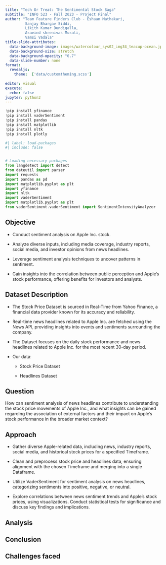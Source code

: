 ```yaml
---
title: "Tech Or Treat: The Sentimental Stock Saga"
subtitle: "INFO 523 - Fall 2023 - Project Final"
author: "Team Feature Finders Club - Eshaan Mathakari,
         Sanjay Bhargav Siddi, 
         Likith Kumar Dundigalla,
         Aravind shrenivas Murali,
         Vamsi Vadala"
title-slide-attributes:
  data-background-image: images/watercolour_sys02_img34_teacup-ocean.jpg
  data-background-size: stretch
  data-background-opacity: "0.7"
  data-slide-number: none
format:
  revealjs:
    theme:  ['data/customtheming.scss']
  
editor: visual
execute:
  echo: false
jupyter: python3
---
```


```python
!pip install yfinance
!pip install vaderSentiment
!pip install pandas 
!pip install matplotlib
!pip install nltk
!pip install plotly
```


```python
#| label: load-packages
#| include: false


# Loading necessary packages
from langdetect import detect
from dateutil import parser
import requests
import pandas as pd
import matplotlib.pyplot as plt
import yfinance
import nltk
import vaderSentiment
import matplotlib.pyplot as plt
from vaderSentiment.vaderSentiment import SentimentIntensityAnalyzer
```

## Objective

::: incremental
-   Conduct sentiment analysis on Apple Inc. stock.

-   Analyze diverse inputs, including media coverage, industry reports, social media, and investor opinions from news headlines.

-   Leverage sentiment analysis techniques to uncover patterns in sentiment.

-   Gain insights into the correlation between public perception and Apple's stock performance, offering benefits for investors and analysts.
:::

## Dataset Description

::: incremental
-   The Stock Price Dataset is sourced in Real-Time from Yahoo Finance, a financial data provider known for its accuracy and reliability.

-   Real-time news headlines related to Apple Inc. are fetched using the News API, providing insights into events and sentiments surrounding the company.

-   The Dataset focuses on the daily stock performance and news headlines related to Apple Inc. for the most recent 30-day period.

-   Our data:

    -   Stock Price Dataset

    -   Headlines Dataset
:::

## Question

How can sentiment analysis of news headlines contribute to understanding the stock price movements of Apple Inc., and what insights can be gained regarding the association of external factors and their impact on Apple's stock performance in the broader market context?

## Approach

::: incremental
-   Gather diverse Apple-related data, including news, industry reports, social media, and historical stock prices for a specified Timeframe.

-   Clean and preprocess stock price and headlines data, ensuring alignment with the chosen Timeframe and merging into a single Dataframe.

-   Utilize VaderSentiment for sentiment analysis on news headlines, categorizing sentiments into positive, negative, or neutral.

-   Explore correlations between news sentiment trends and Apple's stock prices, using visualizations. Conduct statistical tests for significance and discuss key findings and implications.
:::

## Analysis

## Conclusion

## Challenges faced
